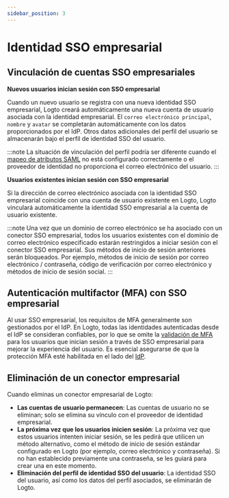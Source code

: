 ```yaml
---
sidebar_position: 3
---
```


# Identidad SSO empresarial

## Vinculación de cuentas SSO empresariales

**Nuevos usuarios inician sesión con SSO empresarial**

Cuando un nuevo usuario se registra con una nueva identidad SSO empresarial, Logto creará automáticamente una nueva cuenta de usuario asociada con la identidad empresarial. El `correo electrónico principal`, `nombre` y `avatar` se completarán automáticamente con los datos proporcionados por el IdP. Otros datos adicionales del perfil del usuario se almacenarán bajo el perfil de identidad SSO del usuario.

:::note
La situación de vinculación del perfil podría ser diferente cuando el [mapeo de atributos SAML](/integrations/saml-sso#step-3-configure-user-attributes-mapping) no está configurado correctamente o el proveedor de identidad no proporciona el correo electrónico del usuario.
:::

**Usuarios existentes inician sesión con SSO empresarial**

Si la dirección de correo electrónico asociada con la identidad SSO empresarial coincide con una cuenta de usuario existente en Logto, Logto vinculará automáticamente la identidad SSO empresarial a la cuenta de usuario existente.

:::note
Una vez que un dominio de correo electrónico se ha asociado con un conector SSO empresarial, todos los usuarios existentes con el dominio de correo electrónico especificado estarán restringidos a iniciar sesión con el conector SSO empresarial. Sus métodos de inicio de sesión anteriores serán bloqueados. Por ejemplo, métodos de inicio de sesión por correo electrónico / contraseña, código de verificación por correo electrónico y métodos de inicio de sesión social.
:::

## Autenticación multifactor (MFA) con SSO empresarial

Al usar SSO empresarial, los requisitos de MFA generalmente son gestionados por el IdP. En Logto, todas las identidades autenticadas desde el IdP se consideran confiables, por lo que se omite la [validación de MFA](/end-user-flows/mfa) para los usuarios que inician sesión a través de SSO empresarial para mejorar la experiencia del usuario. Es esencial asegurarse de que la protección MFA esté habilitada en el lado del [IdP](/end-user-flows/enterprise-sso#key-components-of-enterprise-sso).

## Eliminación de un conector empresarial

Cuando eliminas un conector empresarial de Logto:

- **Las cuentas de usuario permanecen**: Las cuentas de usuario no se eliminan; solo se elimina su vínculo con el proveedor de identidad empresarial.
- **La próxima vez que los usuarios inicien sesión**: La próxima vez que estos usuarios intenten iniciar sesión, se les pedirá que utilicen un método alternativo, como el método de inicio de sesión estándar configurado en Logto (por ejemplo, correo electrónico y contraseña). Si no han establecido previamente una contraseña, se les guiará para crear una en este momento.
- **Eliminación del perfil de identidad SSO del usuario**: La identidad SSO del usuario, así como los datos del perfil asociados, se eliminarán de Logto.
